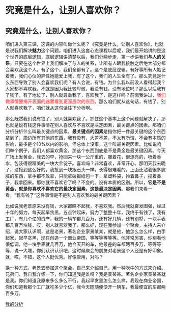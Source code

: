 # 究竟是什么，让别人喜欢你？

## 究竟是什么，让别人喜欢你？

咱们进入第三课，这课的内容叫做什么呢？《究竟是什么，让别人喜欢你》，也就是说我们解决**魅力**这个问题。咱们进入这套心态课程以后呢，我们最开始讲的是这个世界的底层逻辑，底层逻辑讲清楚以后，我们分两步走，第一步讲我们**与人的关系**，只要在这个世界上我们解决了与人的关系，让所有人跟我接触之后绝大部分都会喜欢我这个人。有了这个，我们全都有了。这个是底层逻辑。有好事所有人惦记着我，我们心仪的异性她能爱上我，有了这个，我们的人生全有了。那么究竟是什么东西导致了别人会喜欢我们呢？有人会说，有钱。为什么我以前没人看得起我？大家都不喜欢我，不就是因为我比较卑微，我没有钱，没有地位吗？那么以后我有了钱了，有了地位了，别人就尊重我了，喜欢我了，是这样吗？前面我讲过，<span style="color: rgb(255, 100, 100); font-weight: bold">我们做事情要揭开表面的迷雾看到更深层次的东西</span>。那么咱们就从这句话，有钱了，别人就喜欢我了，咱们就从这句话往下分析啊。

那么既然我们说有钱了，别人就喜欢我了。抓住这个基本上这个问题就解决了。那也就是说有钱这件事情在别人喜欢与不喜欢是决定因素，最关键点的因素。那咱们分析分析什么叫最关键点的因素，**最关键点的因素**是指你把一件最关键的这个东西拿到了，周边所有其他的东西，我有没有，大差不差，不太有所谓，不会有本质的影响，最多是个10%以内的影响，但总体上没事，这个叫最关键因素。比如说咱们举个例子，我们人都喜欢黄金，那这个东西到底是不是黄金是最关键因素。今天广场上发黄金，我去的早，抢回来一块一公斤重的，雕着花，很漂亮的，喷着香水，包装得很精美的一块大金锭子。喜欢吗？非常喜欢，非常开心。那明天我去晚了，没抢到这么好的，我抢到一块跟石头一样，长得很难看的，上面还沾着很多肮脏的东西，拿手都不敢拿，只能拿破报纸包一下，拿塑料袋，拎着鼻子，捏着鼻子，我拿回来。那你就不喜欢它了吗？不会的。没有本质的区别。所以，**它是不是黄金，就是你喜欢不喜欢它的最决定因素，这是最决定因素**。那我们来看一看，“我有钱了“这件事情是不是别人喜欢我的最关键因素？

比如说我老景原来没有钱，大家都瞧不起我，不喜欢我。然后我就奋发图强，经过十年的努力，每天起早贪黑，五点钟起床，努力了整整十年，我终于有钱了，我有工厂，有几个亿的资产，我的一辆车都几百万，还有好几辆，还有别墅，一块手表都几百万块钱，哎，别人就喜欢我了。那么好，现在我参加一个聚会，主持人来介绍，说大家认识啊，这是老景，著名企业家景某某，就是他，他怎么怎么样，白手起家，起早贪黑，现在创造一个商业帝国，等等等等等等。他非常厉害，你别看他很低调，他一块手表就几百万，他今天开的车，他最差的车都两百多万，等等等等，说一大堆，你们认识认识吧。这时候聚会的朋友对老景这个人还是有好印象。就，哎，不错，这个人挺优秀。好像管用，对吗？

换一种方式，老景去参加这个聚会，自己来介绍自己，用一种吹牛的方式来介绍。兄弟们，我自我介绍一下，你们知道我是谁吗？我是景某某。著名企业家景某某就是我。你们知道我原来多么多么不行，我起早贪黑怎么怎么样，我现在商业帝国，你们知道我那个工厂就吃多少个亿，我今天随随便便开一辆车，我最便宜的车都两百多万。


[我的分析](intro.qmd)